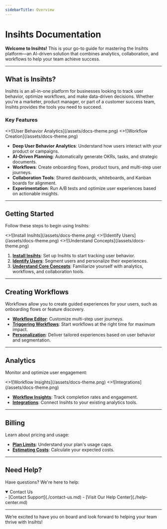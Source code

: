 ```yaml
---
sidebarTitle: Overview
---
```



# Insihts Documentation

**Welcome to Insihts!** This is your go-to guide for mastering the Insihts platform—an AI-driven solution that combines analytics, collaboration, and workflows to help your team achieve success.

---

## What is Insihts?

Insihts is an all-in-one platform for businesses looking to track user behavior, optimize workflows, and make data-driven decisions. Whether you're a marketer, product manager, or part of a customer success team, Insihts provides the tools you need to succeed.

### Key Features

<Cards num={2}>
  <Cards.Card arrow title="User Behavior Analytics" href="/features/analytics">
    <>![User Behavior Analytics](/assets/docs-theme.png)</>
  </Cards.Card>
  <Cards.Card arrow title="Workflow Creation" href="/features/workflows">
    <>![Workflow Creation](/assets/docs-theme.png)</>
  </Cards.Card>
</Cards>

- **Deep User Behavior Analytics**: Understand how users interact with your product or campaigns.
- **AI-Driven Planning**: Automatically generate OKRs, tasks, and strategic documents.
- **Workflows**: Create onboarding flows, product tours, and multi-step user journeys.
- **Collaboration Tools**: Shared dashboards, whiteboards, and Kanban boards for alignment.
- **Experimentation**: Run A/B tests and optimize user experiences based on actionable insights.

---

## Getting Started

Follow these steps to begin using Insihts:

<Cards num={3}>
  <Cards.Card arrow title="Install Insihts" href="/getting-started/install">
    <>![Install Insihts](/assets/docs-theme.png)</>
  </Cards.Card>
  <Cards.Card arrow title="Identify Users" href="/getting-started/identify-users">
    <>![Identify Users](/assets/docs-theme.png)</>
  </Cards.Card>
  <Cards.Card arrow title="Understand Concepts" href="/getting-started/core-concepts">
    <>![Understand Concepts](/assets/docs-theme.png)</>
  </Cards.Card>
</Cards>

1. **[Install Insihts](./getting-started/install.md)**: Set up Insihts to start tracking user behavior.
2. **[Identify Users](./getting-started/identify-users.md)**: Segment users and personalize their experiences.
3. **[Understand Core Concepts](./getting-started/core-concepts.md)**: Familiarize yourself with analytics, workflows, and collaboration tools.

---

## Creating Workflows

Workflows allow you to create guided experiences for your users, such as onboarding flows or feature discovery.

- **[Workflow Editor](./creating-workflows/editor.md)**: Customize multi-step user journeys.
- **[Triggering Workflows](./creating-workflows/start.md)**: Start workflows at the right time for maximum impact.
- **[Personalization](./creating-workflows/targeting.md)**: Deliver tailored experiences based on user behavior and segmentation.

---

## Analytics

Monitor and optimize user engagement:

<Cards num={2}>
  <Cards.Card arrow title="Workflow Insights" href="/analytics/workflow-insights">
    <>![Workflow Insights](/assets/docs-theme.png)</>
  </Cards.Card>
  <Cards.Card arrow title="Integrations" href="/analytics/integrations">
    <>![Integrations](/assets/docs-theme.png)</>
  </Cards.Card>
</Cards>

- **[Workflow Insights](./analytics/workflow-insights.md)**: Track completion rates and engagement.
- **[Integrations](./analytics/integrations.md)**: Connect Insihts to your existing analytics tools.

---

## Billing

Learn about pricing and usage:

- **[Plan Limits](./billing/limits.md)**: Understand your plan's usage caps.
- **[Estimating Costs](./billing/estimating-costs.md)**: Calculate your expected costs.

---

## Need Help?

Have questions? We're here to help:

<details open>
  <summary className="mb-2">Contact Us</summary>
  - [Contact Support](./contact-us.md)  
  - [Visit Our Help Center](./help-center.md)
</details>

---

We’re excited to have you on board and look forward to helping your team thrive with Insihts!
